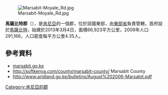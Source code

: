 [[Image:Marsabit-Moyale_Rd.jpg|right]]

'''馬薩比特郡'''（{{lang-sw|Kaunti ya Marsabit}}），是[[肯尼亞|肯尼亞]]的一個郡，位於該國東部，由[[東部省_(肯尼亞)|東部省]]負責管轄，首府設於[[馬薩比特|馬薩比特]]，始建於2013年3月4日，面積66,923平方公里，2009年人口291,166，人口密度每平方公里4.35人。

==參考資料==
*[https://web.archive.org/web/20150720073824/http://marsabit.go.ke/ marsabit.go.ke]
* http://softkenya.com/county/marsabit-county/ Marsabit County
* http://www.aridland.go.ke/bulletins/August%202006-Marsabit.pdf{{dead link|date=十一月 2017 |bot=InternetArchiveBot }}

{{coord|2|19|N|37|58|E|region:KE-400_type:adm2nd_source:kolossus-dewiki|display=title}}

{{Kenya-geo-stub}}
[[Category:肯尼亞的郡|Category:肯尼亞的郡]]